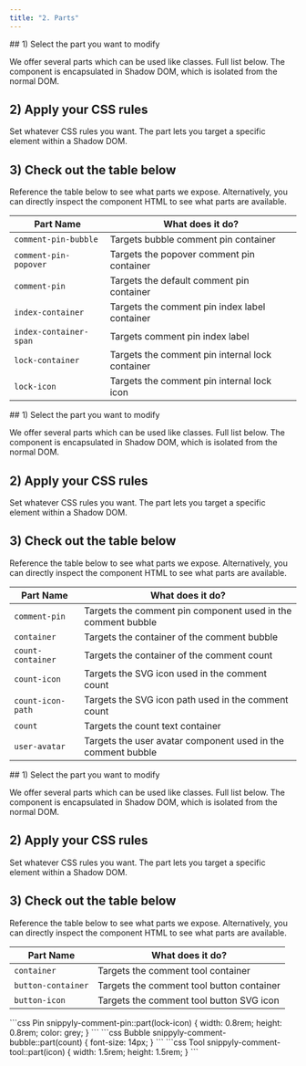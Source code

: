 ```yaml
---
title: "2. Parts"
---
```


<Tabs>
<Tab title="Pin">
## 1) Select the part you want to modify

We offer several parts which can be used like classes. Full list below.
The component is encapsulated in Shadow DOM, which is isolated from the normal DOM.

## 2) Apply your CSS rules

Set whatever CSS rules you want.
The part lets you target a specific element within a Shadow DOM.

## 3) Check out the table below

Reference the table below to see what parts we expose.
Alternatively, you can directly inspect the component HTML to see what parts are available.

|Part Name | What does it do?|
|----------|-----------------|
|`comment-pin-bubble`|Targets bubble comment pin container|
|`comment-pin-popover`|Targets the popover comment pin container|
|`comment-pin`|Targets the default comment pin container|
|`index-container`|Targets the comment pin index label container|
|`index-container-span`| Targets comment pin index label|
|`lock-container`| Targets the comment pin internal lock container|
|`lock-icon`| Targets the comment pin internal lock icon|
</Tab>

<Tab title="Bubble">
## 1) Select the part you want to modify

We offer several parts which can be used like classes. Full list below.
The component is encapsulated in Shadow DOM, which is isolated from the normal DOM.

## 2) Apply your CSS rules

Set whatever CSS rules you want.
The part lets you target a specific element within a Shadow DOM.

## 3) Check out the table below

Reference the table below to see what parts we expose.
Alternatively, you can directly inspect the component HTML to see what parts are available.

|Part Name | What does it do?|
|----------|-----------------|
|`comment-pin`|Targets the comment pin component used in the comment bubble|
|`container`|Targets the container of the comment bubble|
|`count-container`|Targets the container of the comment count|
|`count-icon`|Targets the SVG icon used in the comment count|
|`count-icon-path`| Targets the SVG icon path used in the comment count|
|`count`| Targets the count text container|
|`user-avatar`| Targets the user avatar component used in the comment bubble|


</Tab>

<Tab title="Tool">
## 1) Select the part you want to modify

We offer several parts which can be used like classes. Full list below.
The component is encapsulated in Shadow DOM, which is isolated from the normal DOM.

## 2) Apply your CSS rules

Set whatever CSS rules you want.
The part lets you target a specific element within a Shadow DOM.

## 3) Check out the table below

Reference the table below to see what parts we expose.
Alternatively, you can directly inspect the component HTML to see what parts are available.

|Part Name | What does it do?|
|----------|-----------------|
|`container`|Targets the comment tool container|
|`button-container`|Targets the comment tool button container|
|`button-icon`|Targets the comment tool button SVG icon|
</Tab>
</Tabs>

<RequestExample>
```css Pin
snippyly-comment-pin::part(lock-icon) {
  width: 0.8rem;
  height: 0.8rem;
  color: grey;
}
```
```css Bubble
snippyly-comment-bubble::part(count) {
  font-size: 14px;
}
```
```css Tool
snippyly-comment-tool::part(icon) {
  width: 1.5rem;
  height: 1.5rem;
}
```

</RequestExample>
